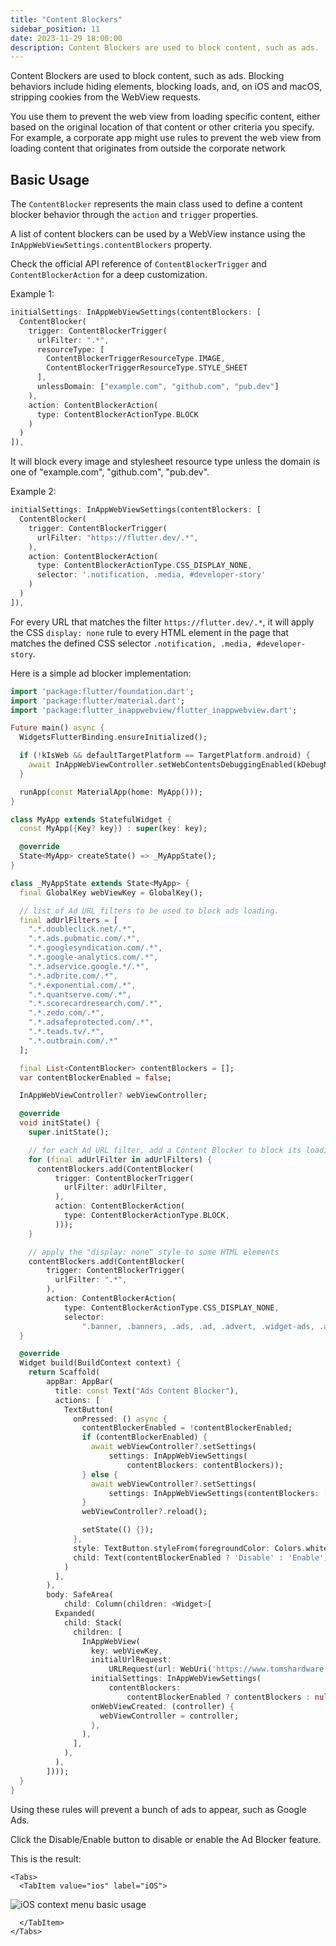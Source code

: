 ```yaml
---
title: "Content Blockers"
sidebar_position: 11
date: 2023-11-29 18:00:00
description: Content Blockers are used to block content, such as ads.
---
```



<head>
  <title>WebView Content Blockers | {config.title}</title>
</head>

Content Blockers are used to block content, such as ads.
Blocking behaviors include hiding elements, blocking loads, and, on iOS and macOS, stripping cookies from the WebView requests.

You use them to prevent the web view from loading specific content, either based on the original location of that content or other criteria you specify.
For example, a corporate app might use rules to prevent the web view from loading content that originates from outside the corporate network

## Basic Usage

The `ContentBlocker` represents the main class used to define a content blocker behavior
through the `action` and `trigger` properties.

A list of content blockers can be used by a WebView instance using the `InAppWebViewSettings.contentBlockers` property.

Check the official API reference of `ContentBlockerTrigger` and `ContentBlockerAction` for a deep customization.

Example 1:
```dart
initialSettings: InAppWebViewSettings(contentBlockers: [
  ContentBlocker(
    trigger: ContentBlockerTrigger(
      urlFilter: ".*",
      resourceType: [
        ContentBlockerTriggerResourceType.IMAGE,
        ContentBlockerTriggerResourceType.STYLE_SHEET
      ],
      unlessDomain: ["example.com", "github.com", "pub.dev"]
    ),
    action: ContentBlockerAction(
      type: ContentBlockerActionType.BLOCK
    )
  )
]),
```

It will block every image and stylesheet resource type unless the domain is one of "example.com", "github.com", "pub.dev".

Example 2:
```dart
initialSettings: InAppWebViewSettings(contentBlockers: [
  ContentBlocker(
    trigger: ContentBlockerTrigger(
      urlFilter: "https://flutter.dev/.*",
    ),
    action: ContentBlockerAction(
      type: ContentBlockerActionType.CSS_DISPLAY_NONE,
      selector: '.notification, .media, #developer-story'
    )
  )
]),
```

For every URL that matches the filter `https://flutter.dev/.*`, it will apply the CSS `display: none` rule to every
HTML element in the page that matches the defined CSS selector `.notification, .media, #developer-story`.

Here is a simple ad blocker implementation:

```dart
import 'package:flutter/foundation.dart';
import 'package:flutter/material.dart';
import 'package:flutter_inappwebview/flutter_inappwebview.dart';

Future main() async {
  WidgetsFlutterBinding.ensureInitialized();

  if (!kIsWeb && defaultTargetPlatform == TargetPlatform.android) {
    await InAppWebViewController.setWebContentsDebuggingEnabled(kDebugMode);
  }

  runApp(const MaterialApp(home: MyApp()));
}

class MyApp extends StatefulWidget {
  const MyApp({Key? key}) : super(key: key);

  @override
  State<MyApp> createState() => _MyAppState();
}

class _MyAppState extends State<MyApp> {
  final GlobalKey webViewKey = GlobalKey();

  // list of Ad URL filters to be used to block ads loading.
  final adUrlFilters = [
    ".*.doubleclick.net/.*",
    ".*.ads.pubmatic.com/.*",
    ".*.googlesyndication.com/.*",
    ".*.google-analytics.com/.*",
    ".*.adservice.google.*/.*",
    ".*.adbrite.com/.*",
    ".*.exponential.com/.*",
    ".*.quantserve.com/.*",
    ".*.scorecardresearch.com/.*",
    ".*.zedo.com/.*",
    ".*.adsafeprotected.com/.*",
    ".*.teads.tv/.*",
    ".*.outbrain.com/.*"
  ];

  final List<ContentBlocker> contentBlockers = [];
  var contentBlockerEnabled = false;

  InAppWebViewController? webViewController;

  @override
  void initState() {
    super.initState();

    // for each Ad URL filter, add a Content Blocker to block its loading.
    for (final adUrlFilter in adUrlFilters) {
      contentBlockers.add(ContentBlocker(
          trigger: ContentBlockerTrigger(
            urlFilter: adUrlFilter,
          ),
          action: ContentBlockerAction(
            type: ContentBlockerActionType.BLOCK,
          )));
    }

    // apply the "display: none" style to some HTML elements
    contentBlockers.add(ContentBlocker(
        trigger: ContentBlockerTrigger(
          urlFilter: ".*",
        ),
        action: ContentBlockerAction(
            type: ContentBlockerActionType.CSS_DISPLAY_NONE,
            selector:
                ".banner, .banners, .ads, .ad, .advert, .widget-ads, .ad-unit")));
  }

  @override
  Widget build(BuildContext context) {
    return Scaffold(
        appBar: AppBar(
          title: const Text("Ads Content Blocker"),
          actions: [
            TextButton(
              onPressed: () async {
                contentBlockerEnabled = !contentBlockerEnabled;
                if (contentBlockerEnabled) {
                  await webViewController?.setSettings(
                      settings: InAppWebViewSettings(
                          contentBlockers: contentBlockers));
                } else {
                  await webViewController?.setSettings(
                      settings: InAppWebViewSettings(contentBlockers: []));
                }
                webViewController?.reload();

                setState(() {});
              },
              style: TextButton.styleFrom(foregroundColor: Colors.white),
              child: Text(contentBlockerEnabled ? 'Disable' : 'Enable'),
            )
          ],
        ),
        body: SafeArea(
            child: Column(children: <Widget>[
          Expanded(
            child: Stack(
              children: [
                InAppWebView(
                  key: webViewKey,
                  initialUrlRequest:
                      URLRequest(url: WebUri('https://www.tomshardware.com/')),
                  initialSettings: InAppWebViewSettings(
                      contentBlockers:
                          contentBlockerEnabled ? contentBlockers : null),
                  onWebViewCreated: (controller) {
                    webViewController = controller;
                  },
                ),
              ],
            ),
          ),
        ])));
  }
}
```

Using these rules will prevent a bunch of ads to appear, such as Google Ads.

Click the Disable/Enable button to disable or enable the Ad Blocker feature.

This is the result:

```mdx-code-block
<Tabs>
  <TabItem value="ios" label="iOS">
```
![iOS context menu basic usage](./content-blockers/ios-content-blockers-basic-usage.gif "iOS content blocker basic usage.")
```mdx-code-block
  </TabItem>
</Tabs>
```
